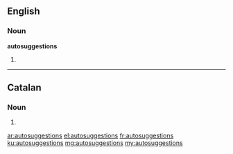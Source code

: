 ==English==

===Noun===
'''autosuggestions'''

# {{plural of|autosuggestion}}

----

==Catalan==

===Noun===
{{ca-noun-form}}

#{{plural of|autosuggestió|lang=ca|nocat=1}}

[[ar:autosuggestions]]
[[el:autosuggestions]]
[[fr:autosuggestions]]
[[ku:autosuggestions]]
[[mg:autosuggestions]]
[[my:autosuggestions]]